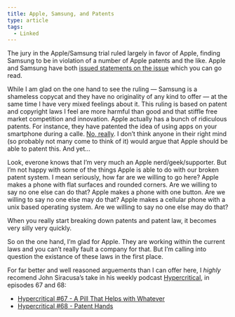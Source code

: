 ```yaml
---
title: Apple, Samsung, and Patents
type: article
tags:
  - Linked
---
```


The jury in the Apple/Samsung trial ruled largely in favor of Apple, finding Samsung to be in violation of a number of Apple patents and the like. Apple and Samsung have both [issued statements on the issue](http://9to5mac.com/2012/08/24/apple-and-samsung-issue-official-statements-on-todays-rulings/) which you can go read.

While I am glad on the one hand to see the ruling — Samsung is a shameless copycat and they have no originality of any kind to offer — at the same time I have very mixed feelings about it. This ruling is based on patent and copyright laws I feel are more harmful than good and that stiffle free market competition and innovation. Apple actually has a bunch of ridiculous patents. For instance, they have patented the idea of using apps on your smartphone during a calle. [No, really](http://www.cbsnews.com/8301-505124_162-57345445/apple-patents-using-apps-during-calls/). I don’t think anyone in their right mind (so probably not many come to think of it) would argue that Apple should be able to patent this. And yet…

Look, everone knows that I’m very much an Apple nerd/geek/supporter. But I’m not happy with some of the things Apple is able to do with our broken patent system. I mean seriously, how far are we willing to go here? Apple makes a phone with flat surfaces and rounded corners. Are we willing to say no one else can do that? Apple makes a phone with one button. Are we willing to say no one else may do that? Apple makes a cellular phone with a unix based operating system. Are we willing to say no one else may do that?

When you really start breaking down patents and patent law, it becomes very silly very quickly.

So on the one hand, I’m glad for Apple. They are working within the current laws and you can’t really fault a company for that. But I’m calling into question the existance of these laws in the first place.

For far better and well reasoned arguements than I can offer here, I _highly_ recomend John Siracusa’s take in his weekly podcast [Hypercritical](http://5by5.tv/hypercritical), in episodes 67 and 68:

-   [Hypercritical #67 - A Pill That Helps with Whatever](http://5by5.tv/hypercritical/67)
-   [Hypercritical #68 - Patent Hands](http://5by5.tv/hypercritical/68)
